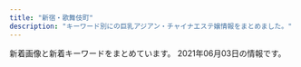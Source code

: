 ```yaml
---
title: "新宿・歌舞伎町"
description: "キーワード別にの巨乳アジアン・チャイナエステ嬢情報をまとめました。"
---
```


新着画像と新着キーワードをまとめています。
2021年06月03日の情報です。

<DmmAffiliateIns />
<KeywordTable
  shops={
    [
    {
        "url": "http://relaxia.work/",
        "name": "\u30ea\u30e9\u30af\u30b7\u30a2\u30fc",
        "keywords": {},
        "station": "JR\u65b0\u5bbf\u99c5\u6771\u53e3",
        "img_links": [
            "http://relaxia.work/images/side_mobile.jpg",
            "http://relaxia.work/images/link_nav01.jpg",
            "http://relaxia.work/images/info1.jpg",
            "http://relaxia.work/images/side_link.jpg",
            "http://relaxia.work/images/side_tel.jpg",
            "http://relaxia.work/images/link_nav04.jpg",
            "http://relaxia.work/images/link_nav05.jpg",
            "http://relaxia.work/images/top.png",
            "http://relaxia.work/img/sizuka1.jpg",
            "http://relaxia.work/images/top_slider01.jpg",
            "http://relaxia.work/images/link_nav06.jpg",
            "http://relaxia.work/img/haru1.jpg",
            "http://relaxia.work/images/link_nav02.jpg",
            "http://relaxia.work/images/ico01.png",
            "http://relaxia.work/img/yuki1.jpg",
            "http://relaxia.work/images/note.jpg",
            "http://relaxia.work/images/info3.jpg",
            "http://relaxia.work/images/info2.jpg",
            "http://relaxia.work/images/link_nav03.jpg",
            "http://relaxia.work/images/sp_top.jpg"
        ]
    },
    {
        "img_links": [
            "http://www.night.ne.jp/nightnet/img/9.jpg",
            "http://www.night.ne.jp/nightnet/img/16.jpg",
            "http://www.night.ne.jp/nightnet/img/1.jpg",
            "http://www.night.ne.jp/nightnet/img/13.jpg",
            "http://www.night.ne.jp/tokyo/gyoen/img/view_2.jpg",
            "http://www.night.ne.jp/tokyo/gyoen/img/view_3.jpg",
            "http://www.night.ne.jp/_format/W/img/whats_news.jpg",
            "http://www.night.ne.jp/nightnet/img/5.jpg",
            "http://www.night.ne.jp/tokyo/gyoen/img/skill_1.jpg",
            "http://www.night.ne.jp/tokyo/gyoen/img/skill_2.jpg",
            "http://www.night.ne.jp/tokyo/gyoen/img/index_skill.jpg",
            "http://www.night.ne.jp/tokyo/gyoen/img/index.jpg",
            "http://www.night.ne.jp/_format/W/img/whats_view.jpg",
            "http://www.night.ne.jp/tokyo/gyoen/img/view_4.jpg",
            "http://www.night.ne.jp/tokyo/gyoen/img/skill_3.jpg",
            "http://www.night.ne.jp/nightnet/img/10.jpg",
            "http://www.night.ne.jp/nightnet/img/3.jpg",
            "http://www.night.ne.jp/_format/W/img/whats_skill.jpg",
            "http://www.night.ne.jp/tokyo/gyoen/img/index_top.jpg",
            "http://www.night.ne.jp/nightnet/img/15.jpg",
            "http://www.night.ne.jp/tokyo/gyoen/img/qr_code.jpg",
            "http://www.night.ne.jp/nightnet/img/6.jpg",
            "http://www.night.ne.jp/nightnet/img/2.jpg",
            "http://www.night.ne.jp/nightnet/img/11.jpg",
            "http://www.night.ne.jp/tokyo/gyoen/img/index_view.jpg",
            "http://www.night.ne.jp/nightnet/img/17.jpg",
            "http://www.night.ne.jp/nightnet/img/8.jpg",
            "http://www.night.ne.jp/_format/W/img/index_enter_1.jpg",
            "http://www.night.ne.jp/nightnet/img/12a.jpg",
            "http://www.night.ne.jp/nightnet/img/4.jpg",
            "http://www.night.ne.jp/nightnet/img/7.jpg",
            "http://www.night.ne.jp/tokyo/gyoen/img/view_1.jpg",
            "http://www.night.ne.jp/nightnet/img/14.jpg"
        ],
        "name": "\u5fa1\u82d1 -\u304e\u3087\u3048\u3093-",
        "station": "\u65b0\u5bbf\u5fa1\u82d1\u524d\u99c53\u756a\u51fa\u53e3",
        "url": "http://www.night.ne.jp/tokyo/gyoen/",
        "keywords": {}
    },
    {
        "name": "\u5143\u6c17\u30e2\u30ea\u30e2\u30ea",
        "keywords": {},
        "url": "http://genkimorimori.este88.com/",
        "station": "\u897f\u6b66\u65b0\u5bbf\u99c5\u5317\u53e3",
        "img_links": [
            "http://genkimorimori.este88.com/images/momo1.jpg",
            "http://genkimorimori.este88.com/img/kixyoko1.jpg",
            "http://genkimorimori.este88.com/images/kaori1.jpg",
            "http://genkimorimori.este88.com/images/r02.jpg",
            "http://genkimorimori.este88.com/images/ph1.jpg",
            "http://genkimorimori.este88.com/images/r04.jpg",
            "http://genkimorimori.este88.com/gals/koko1.jpg",
            "http://genkimorimori.este88.com/gals/nnana1.jpg",
            "http://genkimorimori.este88.com/img/koyuki1.jpg",
            "http://genkimorimori.este88.com/images/r01.jpg",
            "http://genkimorimori.este88.com/gals/sayuri1.jpg",
            "http://genkimorimori.este88.com/images/kixyoko1.jpg",
            "http://genkimorimori.este88.com/images/mika1.jpg",
            "http://genkimorimori.este88.com/img/kaori1.jpg",
            "http://genkimorimori.este88.com/img/momo1.jpg",
            "http://genkimorimori.este88.com/images/koyuki1.jpg",
            "http://genkimorimori.este88.com/img/mika1.jpg",
            "http://genkimorimori.este88.com/gals/risa1.jpg"
        ]
    },
    {
        "keywords": {},
        "url": "https://www.hagoromo.tokyo/",
        "name": "\u7fbd\u8863\uff5e\u306f\u3054\u308d\u3082\uff5e",
        "station": "JR\u65b0\u5bbf\u99c5\u6771\u53e3\u30fb\u6b4c\u821e\u4f0e\u753a",
        "img_links": [
            "https://static.wixstatic.com/media/1f1430_7ff5719c25b243d18c7fb6db890677f9~mv2.jpg",
            "https://static.wixstatic.com/media/1f1430_4b2c5243bdbe40858057386a16dce231~mv2.png",
            "https://static.wixstatic.com/media/1f1430_d0a7ae614e0b423886aa6d1beca9a87a~mv2.jpg",
            "https://static.wixstatic.com/media/1f1430_890ca68d29e04e7a8c96e4198a653ed3~mv2.jpg",
            "https://static.wixstatic.com/media/1f1430_d824a82ebc40424facf31978d80b293b~mv2.png",
            "https://static.wixstatic.com/media/1f1430_e5113a1a86b8410db0438745823a2d2c~mv2.png",
            "https://static.wixstatic.com/media/1f1430_04f93cdec45f4c4e8d0fa69dc26b3e38~mv2.jpg",
            "https://static.wixstatic.com/media/1f1430_4ef445c14af547ffb085a4c73252e22c~mv2.jpg",
            "https://static.wixstatic.com/media/1f1430_e11d2a49cf1a4130a10a3e09053a46fc~mv2.png",
            "https://static.wixstatic.com/media/1f1430_184f66b9eb914c26b47be78d54152284~mv2.jpg",
            "https://static.wixstatic.com/media/1f1430_8e7ae52f03b14e31be6ff7b1038f2896~mv2.jpg",
            "https://static.wixstatic.com/media/1f1430_704c1cfac22b4288a4aaa588c496ab40~mv2.jpg",
            "https://static.wixstatic.com/media/1f1430_f16ba939f42f47d688a43ba736f9d100~mv2.jpg",
            "https://static.wixstatic.com/media/1f1430_27c850c6656448c68b705e2a69f8d3e0~mv2.png",
            "https://static.wixstatic.com/media/1f1430_d26df1a13af049c9a7afeac5e58c5323~mv2.jpg",
            "https://static.wixstatic.com/media/1f1430_c572ee153c0c46e096e6301fe82e2f11~mv2.jpg",
            "https://static.wixstatic.com/media/1f1430_c48456140f404f1eb9a47dfd01d1d032~mv2.jpg",
            "https://static.wixstatic.com/media/1f1430_c12fa837f18643e8a167f283f823ecd9~mv2.jpg",
            "https://static.wixstatic.com/media/1f1430_0ea86bd4429f44fa96f0a1277a1c2d6e~mv2.jpg",
            "https://static.wixstatic.com/media/1f1430_b6622178bf9c45a68912520b4b2de175~mv2.png",
            "https://static.wixstatic.com/media/1f1430_f4c9cbbcc36c44f1a8be8eb3138b0b46~mv2.jpg",
            "https://static.wixstatic.com/media/1f1430_2511e8409a39492bab1eeffd58a5eb1f~mv2.jpg",
            "https://static.wixstatic.com/media/1f1430_5b6db55133674387b978465361d1f5af~mv2.jpg"
        ]
    },
    {
        "station": "JR\u65b0\u5bbf\u99c5\u6771\u5357\u53e3",
        "url": "https://mens-esthe.xyz/",
        "name": "\u30b8\u30e5\u30ea\u30a2\u30f3",
        "img_links": [
            "https://inage-mensesthe.com/icon/yelp.png",
            "https://mens-esthe.xyz/room/room-l8.jpg",
            "https://mens-esthe.xyz/room/room-l1.jpg",
            "https://inage-mensesthe.com/icon/facebook.png",
            "https://mens-esthe.xyz/staff/kana-s1.jpg",
            "https://mens-esthe.xyz/images/clear.png",
            "https://mens-esthe.xyz/room/room-l2.jpg",
            "https://mens-esthe.xyz/images/esthe4.jpg",
            "https://mens-esthe.xyz/staff/kana-l1.jpg",
            "https://mens-esthe.xyz/images/main-sp.jpg",
            "https://mens-esthe.xyz/icon/twitter.png",
            "https://mens-esthe.xyz/images/esthe3.jpg",
            "https://inage-mensesthe.com/icon/twitter.png",
            "https://mens-esthe.xyz/room/room-l7.jpg",
            "https://inage-mensesthe.com/icon/line.png",
            "https://mens-esthe.xyz/images/header3.png",
            "https://mens-esthe.xyz/room/room-l3.jpg",
            "https://mens-esthe.xyz/staff/yuuka-l1.jpg",
            "https://mens-esthe.xyz/staff/moe-l1.jpg",
            "https://mens-esthe.xyz/images/qrcode.png",
            "https://mens-esthe.xyz/staff/yuuka-s2.jpg",
            "https://mens-esthe.xyz/staff/yuuka-l2.jpg",
            "https://mens-esthe.xyz/room/room-l6.jpg",
            "https://mens-esthe.xyz/staff/eri-l1.jpg",
            "https://mens-esthe.xyz/images/esthe1.jpg",
            "https://mens-esthe.xyz/footer/footer-staff.png",
            "https://mens-esthe.xyz/images/esthe2.jpg",
            "https://mens-esthe.xyz/room/room-l4.jpg",
            "https://inage-mensesthe.com/link/relaku_salon.jpg",
            "https://mens-esthe.xyz/staff/eri-s2.jpg",
            "https://mens-esthe.xyz/images/main1.jpg",
            "https://mens-esthe.xyz/icon/line.png",
            "https://mens-esthe.xyz/icon/yelp.png",
            "https://mens-esthe.xyz/footer/footer-tel.png",
            "https://mens-esthe.xyz/staff/moe-s1.jpg",
            "https://mens-esthe.xyz/staff/eri-l2.jpg",
            "https://mens-esthe.xyz/staff/yuuka-s1.jpg",
            "https://mens-esthe.xyz/footer/footer-line.png",
            "https://mens-esthe.xyz/staff/kana-l2.jpg",
            "https://mens-esthe.xyz/room/room-l5.jpg",
            "https://mens-esthe.xyz/icon/facebook.png",
            "https://mens-esthe.xyz/staff/kana-s2.jpg",
            "https://mens-esthe.xyz/staff/eri-s1.jpg"
        ],
        "keywords": {
            "95": 5,
            "D": 10,
            "86": 10,
            "F": 5,
            "84": 5
        }
    },
    {
        "url": "http://clear-es.net/",
        "station": "\u897f\u6b66\u65b0\u5bbf\u99c5\u5317\u53e3",
        "name": "CLEAR-\u30af\u30ea\u30a2-",
        "img_links": [
            "http://clear-es.net/images/koko_1.jpg",
            "http://clear-es.net/images/index_05.jpg",
            "http://clear-es.net/uploads/97eb17743f96fd7f0551aab0bedd5e6f.jpg",
            "http://clear-es.net/yamituki-n/uploads/images/satomi2.jpg",
            "http://clear-es.net/images/index_28_01.jpg",
            "http://clear-es.net/uploads/10299154955d10c3b815a5638a35a934.jpg",
            "http://clear-es.net/uploads/2aa97908694153fb149943f0b8445352.jpg",
            "http://clear-es.net/images/index_24.jpg",
            "http://clear-es.net/uploads/f426bd85a8f6a9eac87e55b2d44c4bd5.jpg",
            "http://clear-es.net/yamituki-n/uploads/images/satomi21.jpg",
            "http://clear-es.net/images/index_20.jpg",
            "http://clear-es.net/images/index_15.jpg",
            "http://clear-es.net/images/gallery_11.jpg",
            "http://clear-es.net/images/index_03.jpg",
            "http://clear-es.net/images/index_10.jpg",
            "http://clear-es.net/images/index_23.jpg",
            "http://clear-es.net/images/index_26.jpg",
            "http://clear-es.net/images/index_25.jpg",
            "http://clear-es.net/uploads/c8a6186524d872100cc89c100d1f3728.jpg",
            "http://clear-es.net/yamituki-n/uploads/images/yui01.jpg",
            "http://clear-es.net/images/index_21.jpg",
            "http://clear-es.net/images/index_28.jpg",
            "http://clear-es.net/uploads/c1f6d0346f5cb109ac62c21a58c7deff.jpg",
            "http://clear-es.net/yamituki-n/uploads/images/rika55ss.jpg",
            "http://clear-es.net/images/index_18.jpg",
            "http://clear-es.net/images/index_12.jpg",
            "http://clear-es.net/images/girls_13.jpg",
            "http://clear-es.net/yamituki-n/uploads/images/mimi-01s.jpg",
            "http://clear-es.net/images/index_11.jpg",
            "http://clear-es.net/uploads/cec0ed392fe00d8e3ff867c0625809e6.jpg",
            "http://clear-es.net/yamituki-n/uploads/images/mika03s.jpg",
            "http://clear-es.net/yamituki-n/uploads/images/juri01s.jpg",
            "http://clear-es.net/images/index_06.jpg",
            "http://clear-es.net/images/index_17.jpg",
            "http://clear-es.net/images/index_14.jpg",
            "http://clear-es.net/images/girls_03.jpg",
            "http://clear-es.net/images/index_09.jpg",
            "http://clear-es.net/yamituki-n/uploads/images/emi3.jpg",
            "http://clear-es.net/uploads/22c8968348a9acc2dfc9ab0aecb09c27.jpg",
            "http://clear-es.net/uploads/09bdd5637edec4bfa3d47a7e9874640b.jpg",
            "http://clear-es.net/images/index_01.jpg",
            "http://clear-es.net/images/girls_11.jpg",
            "http://clear-es.net/uploads/0141717ce8be90c90f41c0c8eb5c92fe.jpg",
            "http://clear-es.net/uploads/f73e8f67358edf8e94cf35d345a7af08.jpg",
            "http://clear-es.net/yamituki-n/uploads/images/mmexport1576417470781.jpg",
            "http://clear-es.net/uploads/a62d7f24a5b9a4fd5aeef678eb24ef4b.jpg",
            "http://clear-es.net/images/index_02.jpg",
            "http://clear-es.net/images/index_07.jpg",
            "http://clear-es.net/yamituki-n/uploads/images/rena01.jpg",
            "http://clear-es.net/images/service_11.jpg",
            "http://clear-es.net/images/index_08.jpg",
            "http://clear-es.net/images/index_13.jpg",
            "http://clear-es.net/images/index_19.jpg",
            "http://clear-es.net/images/index_27.jpg",
            "http://clear-es.net/yamituki-n/uploads/images/rena02.jpg",
            "http://clear-es.net/my_work/images/pic1.png",
            "http://clear-es.net/images/index_04.jpg"
        ],
        "keywords": {
            "F": 1,
            "C": 2,
            "87": 2,
            "89": 1,
            "86": 3,
            "88": 4,
            "90": 1,
            "D": 8
        }
    },
    {
        "station": "JR\u65b0\u5bbf\u99c5\u5357\u53e3",
        "keywords": {
            "C": 18
        },
        "url": "http://aes-aroma.com/",
        "name": "\u7652\u3057\u306e\u5bbf",
        "img_links": [
            "http://aes-aroma.com/staff/mimi/01.jpg",
            "http://aes-aroma.com/staff/koko/01.jpg",
            "http://aes-aroma.com/img/ttl_mobile.png",
            "http://aes-aroma.com/img/ttl_rec.png",
            "http://aes-aroma.com/staff/miki/01.jpg",
            "http://aes-aroma.com/pic/head.png",
            "http://aes-aroma.com/staff/megumi/01.jpg",
            "http://aes-aroma.com/staff/yoko/01.jpg",
            "http://aes-aroma.com/img/ttl_staff.png",
            "http://aes-aroma.com/staff/ai/01.jpg",
            "http://aes-aroma.com/i/files/homeimg.jpg",
            "http://aes-aroma.com/staff/yuri/01.jpg",
            "http://aes-aroma.com/img/ttl_pickup.png",
            "http://aes-aroma.com/staff/yoko/02.jpg",
            "http://aes-aroma.com/staff/kaori/01.jpg",
            "http://aes-aroma.com/staff/nana/01.jpg",
            "http://aes-aroma.com/img/ttl_tnew.png"
        ]
    },
    {
        "url": "http://pure-resort.tyo.cm/",
        "station": "JR\u65b0\u5bbf\u99c5\u6771\u53e3",
        "img_links": [],
        "keywords": {},
        "name": "\u30d4\u30e5\u30a2\u30ea\u30be\u30fc\u30c8II"
    },
    {
        "station": "JR\u65b0\u5bbf\u99c5\u6771\u53e3",
        "keywords": {},
        "img_links": [
            "http://www.yuuka.info/images/int2.jpg",
            "http://www.yuuka.info/images/rec2.jpg",
            "http://www.yuuka.info/images/4.jpg",
            "http://www.yuuka.info/images/rec1.jpg",
            "http://www.yuuka.info/images/int1.jpg",
            "http://www.yuuka.info/images/ta.jpg",
            "http://www.yuuka.info/img/momo1.jpg",
            "http://www.yuuka.info/images/tel.jpg",
            "http://www.yuuka.info/images/head.jpg",
            "http://www.yuuka.info/images/2.jpg",
            "http://www.yuuka.info/images/1.jpg",
            "http://www.yuuka.info/images/3.jpg",
            "http://www.yuuka.info/images/staff_t.jpg",
            "http://www.yuuka.info/images/interior_t.jpg",
            "http://www.yuuka.info/images/news.jpg",
            "http://www.yuuka.info/images/up.png",
            "http://www.yuuka.info/images/sys.jpg",
            "http://www.yuuka.info/img/sayaka1.jpg",
            "http://www.yuuka.info/img/rina1.jpg",
            "http://www.yuuka.info/images/mobile.jpg",
            "http://www.yuuka.info/img/miyu1.jpg"
        ],
        "url": "http://www.yuuka.info/",
        "name": "\u7652\u83ef \u3086\u3046\u304b"
    },
    {
        "keywords": {},
        "img_links": [
            "http://www.yu-yu.work/img/nana1.jpg",
            "http://www.yu-yu.work/img/rin1.jpg",
            "http://www.yu-yu.work/images/sys2.jpg",
            "http://www.yu-yu.work/img/misaki1.jpg",
            "http://www.yu-yu.work/images/b1.jpg",
            "http://www.yu-yu.work/images/5.jpg",
            "http://www.yu-yu.work/images/1.jpg",
            "http://www.yu-yu.work/images/interior_t.jpg",
            "http://www.yu-yu.work/images/head.jpg",
            "http://www.yu-yu.work/staff/naomi.jpg",
            "http://www.yu-yu.work/images/sys1.jpg",
            "http://www.yu-yu.work/images/info.jpg",
            "http://www.yu-yu.work/images/line.png",
            "http://www.yu-yu.work/images/6.jpg",
            "http://www.yu-yu.work/images/2.jpg",
            "http://www.yu-yu.work/images/3.jpg",
            "http://www.yu-yu.work/staff/nana.jpg",
            "http://www.yu-yu.work/images/int2.png",
            "http://www.yu-yu.work/images/b2.jpg",
            "http://www.yu-yu.work/images/4.jpg",
            "http://www.yu-yu.work/images/ac2.jpg",
            "http://www.yu-yu.work/images/int1.png",
            "http://www.yu-yu.work/img/naomi1.jpg",
            "http://www.yu-yu.work/images/news.jpg",
            "http://www.yu-yu.work/images/staff_t.jpg",
            "http://www.yu-yu.work/img/yuina1.jpg",
            "http://www.yu-yu.work/images/sys4.jpg",
            "http://www.yu-yu.work/img/haruka1.jpg",
            "http://www.yu-yu.work/staff/rin.jpg",
            "http://www.yu-yu.work/staff/haruka.jpg",
            "http://www.yu-yu.work/images/mobile.jpg",
            "http://www.yu-yu.work/staff/misaki.jpg",
            "http://www.yu-yu.work/images/ac1.jpg",
            "http://www.yu-yu.work/staff/yuina.jpg",
            "http://www.yu-yu.work/images/sys3.jpg"
        ],
        "name": "\u7652 \u3086\u3046",
        "url": "http://www.yu-yu.work/",
        "station": "\u897f\u6b66\u65b0\u5bbf\u99c5\u5317\u53e3"
    },
    {
        "url": "http://sweety-est.tokyo/",
        "img_links": [
            "http://sweety-est.tokyo/images/a7.jpg",
            "http://sweety-est.tokyo/images/tit-sub4.jpg",
            "http://sweety-est.tokyo/images/r3.jpg",
            "http://sweety-est.tokyo/images/a3.jpg",
            "http://sweety-est.tokyo/images/b-tel.png",
            "http://sweety-est.tokyo/images/a5.jpg",
            "http://sweety-est.tokyo/images/kan.jpg",
            "http://sweety-est.tokyo/images/cg011.jpg",
            "http://sweety-est.tokyo/images/cg07.jpg",
            "http://sweety-est.tokyo/images/cg08.jpg",
            "http://sweety-est.tokyo/images/cg05.jpg",
            "http://sweety-est.tokyo/images/tit-sub1.jpg",
            "http://sweety-est.tokyo/images/slider-img002.jpg",
            "http://sweety-est.tokyo/images/r2.jpg",
            "http://sweety-est.tokyo/images/r6.jpg",
            "http://sweety-est.tokyo/images/slider-img003.jpg",
            "http://sweety-est.tokyo/images/b-online.png",
            "http://sweety-est.tokyo/images/m1.jpg",
            "http://sweety-est.tokyo/images/m4.jpg",
            "http://sweety-est.tokyo/images/cg03.jpg",
            "http://sweety-est.tokyo/images/tit-sub6.jpg",
            "http://sweety-est.tokyo/images/cg04.jpg",
            "http://sweety-est.tokyo/images/slider-img001.jpg",
            "http://sweety-est.tokyo/images/sys.jpg",
            "http://sweety-est.tokyo/images/r4.jpg",
            "http://sweety-est.tokyo/images/pp.jpg",
            "http://sweety-est.tokyo/images/a1.jpg",
            "http://sweety-est.tokyo/images/cg02.jpg",
            "http://sweety-est.tokyo/images/cg06.jpg",
            "http://sweety-est.tokyo/images/a8.jpg",
            "http://sweety-est.tokyo/images/r5.jpg",
            "http://sweety-est.tokyo/images/m3.jpg",
            "http://sweety-est.tokyo/images/cg01.jpg",
            "http://sweety-est.tokyo/images/a4.jpg",
            "http://sweety-est.tokyo/images/kan1.jpg",
            "http://sweety-est.tokyo/images/qr.jpg",
            "http://sweety-est.tokyo/images/tit-sub2.jpg",
            "http://sweety-est.tokyo/images/tit-sub3.jpg",
            "http://sweety-est.tokyo/images/r1.jpg",
            "http://sweety-est.tokyo/images/a6.jpg",
            "http://sweety-est.tokyo/images/tit-sub5.jpg",
            "http://sweety-est.tokyo/link/menlog.jpg",
            "http://sweety-est.tokyo/images/m2.jpg",
            "http://sweety-est.tokyo/images/a2.jpg"
        ],
        "station": "JR\u65b0\u5bbf\u99c5\u897f\u53e3",
        "name": "sweet-\u30b9\u30a6\u30a3\u30fc\u30c8-",
        "keywords": {
            "D": 6,
            "E": 8,
            "86": 16
        }
    },
    {
        "name": "\u4f73\u7e01 \uff5e\u304b\u3048\u3093\uff5e",
        "img_links": [
            "http://ciretva.xyz/picture/face_bj1.png",
            "http://ciretva.xyz/picture/top.jpg",
            "http://ciretva.xyz/picture/face.jpg",
            "http://ciretva.xyz/picture/room2.jpg",
            "http://ciretva.xyz/picture/room3.jpg",
            "http://ciretva.xyz/uploads/201021/1-201021155T9631.jpg",
            "http://ciretva.xyz/uploads/210601/1-2106011H615V5.jpg",
            "http://ciretva.xyz/uploads/201021/1-201021155932238.jpg",
            "http://ciretva.xyz/picture/room4.jpg",
            "http://ciretva.xyz/uploads/210601/1-2106011H604649.jpg",
            "http://ciretva.xyz/picture/s_staff.png",
            "http://ciretva.xyz/picture/news.jpg",
            "http://ciretva.xyz/uploads/201021/1-201021155925315.jpg",
            "http://ciretva.xyz/uploads/201021/1-201021155T02L.jpg",
            "http://ciretva.xyz/picture/room1.jpg",
            "http://ciretva.xyz/picture/pick.jpg"
        ],
        "keywords": {
            "86": 2,
            "D": 3
        },
        "station": "\u897f\u6b66\u65b0\u5bbf\u99c5\u5317\u53e3",
        "url": "http://ciretva.xyz/"
    },
    {
        "station": "JR\u65b0\u5bbf\u99c5\u6771\u53e3",
        "name": "\u5915\u9727 \u3086\u3046\u304e\u308a",
        "url": "https://shinjuku-mensesthe.com/",
        "img_links": [
            "https://shinjuku-mensesthe.com/staff/kana-s1.jpg",
            "https://shinjuku-mensesthe.com/button/home.png",
            "https://shinjuku-mensesthe.com/staff/hikaru-s1.jpg",
            "https://shinjuku-mensesthe.com/staff/yuki-s1.jpg",
            "https://shinjuku-mensesthe.com/icon/line.png",
            "https://shinjuku-mensesthe.com/massage/2020/09/14/hana-s1.jpg",
            "https://shinjuku-mensesthe.com/images/top3.jpg",
            "https://shinjuku-mensesthe.com/images/main-sp.jpg",
            "https://scdn.line-apps.com/n/line_add_friends/btn/ja.png",
            "https://shinjuku-mensesthe.com/link/mens-esthe.png",
            "https://shinjuku-mensesthe.com/staff/kana-l1.jpg",
            "https://shinjuku-mensesthe.com/massage/2020/10/21/risa-s1.jpg",
            "https://shinjuku-mensesthe.com/massage/2020/10/05/yuki-s1.jpg",
            "https://shinjuku-mensesthe.com/staff/hikaru-l1.jpg",
            "https://shinjuku-mensesthe.com/icon/facebook.png",
            "https://shinjuku-mensesthe.com/room/room-l4.jpg",
            "https://shinjuku-mensesthe.com/images/top2.jpg",
            "https://shinjuku-mensesthe.com/icon/yelp.png",
            "https://shinjuku-mensesthe.com/images/header3.png",
            "https://shinjuku-mensesthe.com/images/main-top.jpg",
            "https://shinjuku-mensesthe.com/massage/2020/08/16/riri-s1.jpg",
            "https://shinjuku-mensesthe.com/massage/2020/07/31/covit19.jpg",
            "https://shinjuku-mensesthe.com/images/top1.jpg",
            "https://shinjuku-mensesthe.com/staff/hana-s1.jpg",
            "https://shinjuku-mensesthe.com/menu/info.png",
            "https://shinjuku-mensesthe.com/menu/home.png",
            "https://shinjuku-mensesthe.com/staff/arisa-s1.jpg",
            "https://shinjuku-mensesthe.com/images/qrcode.png",
            "https://shinjuku-mensesthe.com/staff/yuki-l1.jpg",
            "https://shinjuku-mensesthe.com/images/clear.png",
            "https://shinjuku-mensesthe.com/images/camp.png",
            "https://shinjuku-mensesthe.com/images/footer-r.png",
            "https://shinjuku-mensesthe.com/room/room-l1.jpg",
            "https://shinjuku-mensesthe.com/images/main-small.jpg",
            "https://shinjuku-mensesthe.com/icon/twitter.png",
            "https://shinjuku-mensesthe.com/massage/2021/03/27/blog.jpg",
            "https://shinjuku-mensesthe.com/images/footer-l.png",
            "https://shinjuku-mensesthe.com/button/blog.png",
            "https://shinjuku-mensesthe.com/room/room-l3.jpg",
            "https://shinjuku-mensesthe.com/images/flower.png",
            "https://shinjuku-mensesthe.com/button/staff.png",
            "https://shinjuku-mensesthe.com/menu/blog.png",
            "https://shinjuku-mensesthe.com/staff/seira-s1.jpg",
            "https://shinjuku-mensesthe.com/staff/shiori-s1.jpg",
            "https://shinjuku-mensesthe.com/room/room-l2.jpg",
            "https://shinjuku-mensesthe.com/menu/staff.png",
            "https://shinjuku-mensesthe.com/staff/seira-l1.jpg",
            "https://shinjuku-mensesthe.com/staff/arisa-l1.jpg",
            "https://shinjuku-mensesthe.com/staff/hana-l1.jpg"
        ],
        "keywords": {}
    },
    {
        "url": "http://hi-msg.com/koyuki/",
        "station": "JR\u65b0\u5bbf\u99c5\u6771\u53e3",
        "keywords": {
            "C": 8
        },
        "img_links": [
            "http://hi-msg.com/koyuki/img/english-t2.png",
            "http://hi-msg.com/koyuki/img/p-8.jpg",
            "http://hi-msg.com/koyuki/img/p-7-1.jpg",
            "http://hi-msg.com/koyuki/img/p-4.jpg",
            "http://hi-msg.com/koyuki/img/kanban4s.jpg",
            "http://hi-msg.com/koyuki/img/head.png",
            "http://hi-msg.com/koyuki/img/p-4-1.jpg",
            "http://hi-msg.com/koyuki/img/p-1.jpg",
            "http://hi-msg.com/koyuki/img/english-t5.png",
            "http://hi-msg.com/koyuki/img/p-2-1.jpg",
            "http://hi-msg.com/koyuki/img/t-3.png",
            "http://hi-msg.com/koyuki/img/card-english.png",
            "http://hi-msg.com/koyuki/img/botton.png",
            "http://hi-msg.com/koyuki/img/p-2.jpg",
            "http://hi-msg.com/koyuki/img/p-10.jpg",
            "http://hi-msg.com/koyuki/img/english-t4.png",
            "http://hi-msg.com/koyuki/img/t-2.png",
            "http://hi-msg.com/koyuki/img/p-8-1.jpg",
            "http://hi-msg.com/koyuki/img/p-11.jpg",
            "http://hi-msg.com/koyuki/img/p-6-1.jpg",
            "http://hi-msg.com/koyuki/img/re.png",
            "http://hi-msg.com/koyuki/img/tit.png",
            "http://hi-msg.com/koyuki/img/p-9.jpg",
            "http://hi-msg.com/koyuki/img/p-5.jpg",
            "http://hi-msg.com/koyuki/img/p-6.jpg",
            "http://hi-msg.com/koyuki/img/english-t3.png",
            "http://hi-msg.com/koyuki/img/p-3-1.jpg",
            "http://hi-msg.com/koyuki/img/p-3.jpg",
            "http://hi-msg.com/koyuki/img/newstback.png",
            "http://hi-msg.com/koyuki/img/english-t6.png",
            "http://hi-msg.com/koyuki/img/t-1.png",
            "http://hi-msg.com/koyuki/img/tel.png",
            "http://hi-msg.com/koyuki/img/card.png",
            "http://hi-msg.com/koyuki/img/kanban4.jpg",
            "http://hi-msg.com/koyuki/img/p-0.jpg",
            "http://hi-msg.com/koyuki/img/english-t1.png",
            "http://hi-msg.com/koyuki/img/p-7.jpg"
        ],
        "name": "KOYUKI"
    },
    {
        "url": "https://gokujo.iest.info/",
        "keywords": {},
        "station": "JR\u65b0\u5bbf\u99c5",
        "name": "\u65b0\u5bbf\u6975\u4e0a\u30e1\u30f3\u30ba\u30a8\u30b9\u30c6",
        "img_links": []
    },
    {
        "keywords": {
            "E": 10,
            "87": 10,
            "D": 20,
            "86": 10,
            "85": 10
        },
        "img_links": [
            "http://yurali.oks.bz/images/top.jpg",
            "http://yurali.oks.bz/images/s_new.png",
            "http://yurali.oks.bz/images/room2.jpg",
            "http://yurali.oks.bz/images/mobile.jpg",
            "http://yurali.oks.bz/photos/sites/48/2020/09/2020090809341126.jpg",
            "http://yurali.oks.bz/images/acc1.jpg",
            "http://yurali.oks.bz/images/s1.jpg",
            "http://yurali.oks.bz/photos/sites/48/2021/03/2021033110254811.jpg",
            "http://yurali.oks.bz/photos/sites/48/2020/09/2020090809341490.jpg",
            "http://yurali.oks.bz/images/kanban.jpg",
            "http://yurali.oks.bz/images/acc3.jpg",
            "http://yurali.oks.bz/images/right.jpg",
            "http://yurali.oks.bz/images/room4.jpg",
            "http://yurali.oks.bz/images/s2.jpg",
            "http://yurali.oks.bz/images/acc4.jpg",
            "http://yurali.oks.bz/images/content.jpg",
            "http://yurali.oks.bz/images/room1.jpg",
            "http://yurali.oks.bz/photos/sites/48/2020/09/2020090809340917.jpg",
            "http://yurali.oks.bz/images/s4.jpg",
            "http://yurali.oks.bz/images/line.jpg",
            "http://yurali.oks.bz/images/acc2.jpg",
            "http://yurali.oks.bz/images/room3.jpg",
            "http://yurali.oks.bz/photos/sites/48/2020/06/2020063002493351.jpg",
            "http://yurali.oks.bz/photos/sites/48/2021/03/2021033110254887.jpg",
            "http://yurali.oks.bz/images/s3.jpg"
        ],
        "name": "\u6c17\u697d",
        "url": "http://yurali.oks.bz/",
        "station": "JR\u65b0\u5bbf\u99c5\u897f\u53e3"
    },
    {
        "name": "Fairy Girl",
        "img_links": [
            "http://fairy-girl.work/images/interior_t.jpg",
            "http://fairy-girl.work/images/bana0404_4.png",
            "http://fairy-girl.work/images/ac1.jpg",
            "http://fairy-girl.work/images/8.jpg",
            "http://fairy-girl.work/images/mobile.jpg",
            "http://fairy-girl.work/images/tr.jpg",
            "http://fairy-girl.work/images/sys1.jpg",
            "http://fairy-girl.work/img/eri1.jpg",
            "http://fairy-girl.work/images/int1.jpg",
            "http://fairy-girl.work/staff/rara.jpg",
            "http://fairy-girl.work/staff/rika.jpg",
            "http://fairy-girl.work/staff/kana.jpg",
            "http://fairy-girl.work/img/eri2.jpg",
            "http://fairy-girl.work/staff/hitomi.jpg",
            "http://fairy-girl.work/staff/misa.jpg",
            "http://fairy-girl.work/img/mari1.jpg",
            "http://fairy-girl.work/images/staff_t.jpg",
            "http://fairy-girl.work/images/7.jpg",
            "http://fairy-girl.work/images/6.jpg",
            "http://fairy-girl.work/img/kana1.jpg",
            "http://fairy-girl.work/images/11.jpg",
            "http://fairy-girl.work/images/sys4.jpg",
            "http://fairy-girl.work/images/sys5.jpg",
            "http://fairy-girl.work/staff/yuki.jpg",
            "http://fairy-girl.work/img/kiki2.jpg",
            "http://fairy-girl.work/images/1.jpg",
            "http://fairy-girl.work/img/misa1.jpg",
            "http://fairy-girl.work/images/sys3.jpg",
            "http://fairy-girl.work/images/news.jpg",
            "http://fairy-girl.work/img/kiki1.jpg",
            "http://fairy-girl.work/img/hitomi1.jpg",
            "http://fairy-girl.work/images/3.jpg",
            "http://fairy-girl.work/img/rina1.jpg",
            "http://fairy-girl.work/images/2.jpg",
            "http://fairy-girl.work/staff/eri.jpg",
            "http://fairy-girl.work/images/9.jpg",
            "http://fairy-girl.work/images/sys2.jpg",
            "http://fairy-girl.work/staff/yuyu.jpg",
            "http://fairy-girl.work/images/10.jpg",
            "http://fairy-girl.work/images/12.jpg",
            "http://fairy-girl.work/staff/rina.jpg",
            "http://fairy-girl.work/img/yuyu1.jpg",
            "http://fairy-girl.work/img/rika1.jpg",
            "http://fairy-girl.work/images/line.png",
            "http://fairy-girl.work/staff/kiki.jpg",
            "http://fairy-girl.work/staff/mari.jpg",
            "http://fairy-girl.work/img/rara1.jpg",
            "http://fairy-girl.work/images/int2.jpg",
            "http://fairy-girl.work/images/ac2.jpg",
            "http://fairy-girl.work/images/5.jpg",
            "http://fairy-girl.work/img/yuki1.jpg"
        ],
        "url": "http://fairy-girl.work/",
        "station": "JR\u65b0\u5bbf\u99c5\u897f\u53e3",
        "keywords": {}
    },
    {
        "img_links": [
            "http://in-esthe.com/relair/img/p-9.jpg",
            "http://in-esthe.com/relair/img/s-1.jpg",
            "http://in-esthe.com/relair/img/p-8.jpg",
            "http://in-esthe.com/relair/img/english-t6.png",
            "http://in-esthe.com/relair/img/p-3-1.jpg",
            "http://in-esthe.com/relair/img/tel.png",
            "http://in-esthe.com/relair/img/p-2.jpg",
            "http://in-esthe.com/relair/img/english-t4.png",
            "http://in-esthe.com/relair/img/p-1.jpg",
            "http://in-esthe.com/relair/img/p-1-1.jpg",
            "http://in-esthe.com/relair/img/card-english.png",
            "http://in-esthe.com/relair/img/botton.png",
            "http://in-esthe.com/relair/img/kanban4.jpg",
            "http://in-esthe.com/relair/img/english-t1.png",
            "http://in-esthe.com/relair/img/head.png",
            "http://in-esthe.com/relair/img/p-0.jpg",
            "http://in-esthe.com/relair/img/t-1.png",
            "http://in-esthe.com/relair/img/fla2.png",
            "http://in-esthe.com/relair/img/english-t3.png",
            "http://in-esthe.com/relair/img/t-2.png",
            "http://in-esthe.com/relair/img/english-t2.png",
            "http://in-esthe.com/relair/img/twitter.png",
            "http://in-esthe.com/relair/img/newstback.png",
            "http://in-esthe.com/relair/img/p-7.jpg",
            "http://in-esthe.com/relair/img/re.png",
            "http://in-esthe.com/relair/img/fla.png",
            "http://in-esthe.com/relair/img/p-3.jpg",
            "http://in-esthe.com/relair/img/fla1.png",
            "http://in-esthe.com/relair/img/t-3.png",
            "http://in-esthe.com/relair/img/english-t5.png"
        ],
        "station": "\u65b0\u5bbf\u897f\u53e3\u99c5D5\u51fa\u53e3",
        "url": "http://in-esthe.com/relair/",
        "keywords": {
            "C": 8
        },
        "name": "RELAIR \uff5e\u30ea\u30ec\u30a2\uff5e"
    },
    {
        "name": "\u30af\u30ea\u30b9\u30bf\u30eb",
        "keywords": {
            "C": 2
        },
        "img_links": [
            "http://crystal-est.net/uploads/crystal/2018/07/wechatimg31.jpeg",
            "http://crystal-est.net/uploads/crystal/2018/07/wechatimg125.jpeg",
            "http://crystal-est.net/uploads/crystal/2018/08/wechatimg49.jpeg",
            "http://crystal-est.net/uploads/crystal/2017/03/subvisual_enquete1.png",
            "http://crystal-est.net/uploads/crystal/2020/12/img_6830.jpg",
            "http://crystal-est.net/uploads/crystal/images/xing.png",
            "http://crystal-est.net/uploads/crystal/2020/11/tel.jpg",
            "http://crystal-est.net/uploads/crystal/2017/03/subvisual_magazine1.png",
            "http://crystal-est.net/uploads/crystal/2017/04/line2.png",
            "http://crystal-est.net/uploads/crystal/2018/05/webwxgetmsgimg.jpeg",
            "http://crystal-est.net/uploads/crystal/2018/05/mayu1.jpeg",
            "http://crystal-est.net/uploads/crystal/2017/03/bnr_side_032.png",
            "http://ruby-es.com/uploads/rubyes/2017/02/img_info_04.png",
            "http://crystal-est.net/uploads/crystal/2017/03/subvisual_info.png",
            "http://crystal-est.net/uploads/crystal/2017/04/leftmovie.png",
            "http://crystal-est.net/uploads/crystal/2017/03/btn_top_03.png",
            "http://crystal-est.net/uploads/crystal/2017/03/btn_top_01.png",
            "http://crystal-est.net/uploads/crystal/2017/02/wifi.jpg",
            "http://crystal-est.net/uploads/crystal/2017/03/treatment2.png",
            "http://ruby-es.com/uploads/rubyes/2017/02/img_info_01.png",
            "http://crystal-est.net/uploads/crystal/2017/03/bnr_side_credit1.png",
            "http://crystal-est.net/uploads/crystal/2017/03/subvisual_reserve.png",
            "http://ruby-es.com/uploads/rubyes/2017/02/img_info_02.png",
            "http://crystal-est.net/uploads/crystal/2017/03/bnr_side_042.png",
            "http://crystal-est.net/uploads/crystal/2017/03/icon_flower.png",
            "http://ruby-es.com/uploads/rubyes/2017/02/img_info_06.png",
            "http://crystal-est.net/uploads/crystal/2017/04/web.png",
            "http://crystal-est.net/uploads/crystal/2017/03/ruby6.png",
            "http://crystal-est.net/uploads/crystal/2017/04/bnr_side_01.png",
            "http://crystal-est.net/uploads/crystal/images/subvisual_staff.png",
            "http://crystal-est.net/uploads/crystal/images/p01.png",
            "http://crystal-est.net/uploads/crystal/images/icon_flower.png",
            "http://crystal-est.net/uploads/crystal/2017/02/ameba.jpg",
            "http://ruby-es.com/uploads/rubyes/2017/02/img_info_03.png",
            "http://crystal-est.net/uploads/crystal/2020/12/img_6902.jpg",
            "http://crystal-est.net/uploads/crystal/2017/03/bnr_side_052.png",
            "http://crystal-est.net/uploads/crystal/images/no-photo.jpg",
            "http://crystal-est.net/uploads/crystal/2017/03/btn_top_02.png",
            "http://crystal-est.net/uploads/crystal/2017/03/subvisual_qa.png",
            "http://crystal-est.net/uploads/crystal/2018/08/wechatimg51.jpeg",
            "http://crystal-est.net/uploads/crystal/2018/07/wechatimg26.jpeg",
            "http://crystal-est.net/uploads/crystal/2017/03/subvisual_contact.png",
            "http://ruby-es.com/uploads/rubyes/2017/02/img_info_05.png",
            "http://crystal-est.net/uploads/crystal/2017/03/subvisual_link.png",
            "http://crystal-est.net/uploads/crystal/2018/07/wechatimg30.jpeg"
        ],
        "url": "http://crystal-est.net/",
        "station": "JR\u65b0\u5bbf\u99c5\u6771\u53e3"
    },
    {
        "station": "\u65b0\u5bbf\u4e09\u4e01\u76ee\u99c5E1\u51fa\u53e3",
        "url": "http://sakura-relax.net/",
        "img_links": [
            "http://sakura-relax.net/images/cg03.jpg",
            "http://sakura-relax.net/images/tel.png",
            "http://sakura-relax.net/link/menlog.jpg",
            "http://sakura-relax.net/images/top-img02.png",
            "http://sakura-relax.net/images/cg06.jpg",
            "http://sakura-relax.net/images/cg07.jpg",
            "http://sakura-relax.net/images/qrc.png",
            "http://sakura-relax.net/images/cg04.jpg",
            "http://sakura-relax.net/images/top-img01.png",
            "http://sakura-relax.net/images/kan.jpg"
        ],
        "name": "\u697d\u697d-\u30e9\u30af\u30e9\u30af-",
        "keywords": {
            "85": 4,
            "C": 8,
            "E": 8,
            "87": 8,
            "86": 4
        }
    }
]
}
/>
<DmmAffiliateScript />
